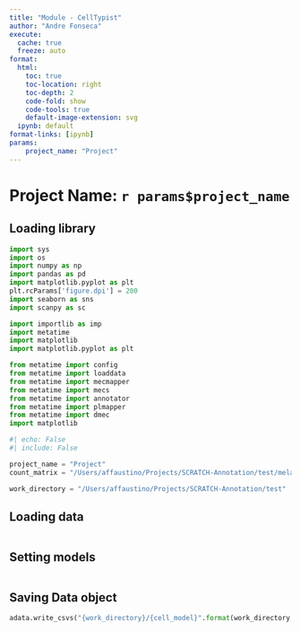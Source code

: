 ```yaml
---
title: "Module - CellTypist"
author: "Andre Fonseca"
execute:
  cache: true
  freeze: auto
format:
  html:
    toc: true
    toc-location: right
    toc-depth: 2
    code-fold: show
    code-tools: true
    default-image-extension: svg
  ipynb: default
format-links: [ipynb]
params:
    project_name: "Project"
---
```


# Project Name: `r params$project_name`

## Loading library

```python

import sys
import os
import numpy as np
import pandas as pd
import matplotlib.pyplot as plt
plt.rcParams['figure.dpi'] = 200
import seaborn as sns
import scanpy as sc

import importlib as imp
import metatime
import matplotlib
import matplotlib.pyplot as plt

from metatime import config
from metatime import loaddata
from metatime import mecmapper
from metatime import mecs
from metatime import annotator
from metatime import plmapper
from metatime import dmec
import matplotlib

```

```python
#| echo: False
#| include: False

project_name = "Project"
count_matrix = "/Users/affaustino/Projects/SCRATCH-Annotation/test/melanoma_yost_2018.csv"

work_directory = "/Users/affaustino/Projects/SCRATCH-Annotation/test"

```

## Loading data

```python

```

## Setting models

```python

```

## Saving Data object

```python

adata.write_csvs("{work_directory}/{cell_model}".format(work_directory = work_directory, cell_model = cell_model.strip(".pkl")))

```
